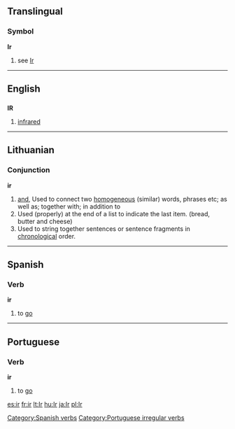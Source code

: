 ==Translingual==
===Symbol===
'''Ir'''
# see [[Ir]]

----
==English==

==={{Abbreviation}}===
'''IR'''
#[[infrared]]
----
==Lithuanian==

===Conjunction===
'''ir'''

# [[and]], Used to connect two [[homogeneous]] (similar) words, phrases etc; as well as; together with; in addition to
# Used (properly) at the end of a list to indicate the last item. (bread, butter and cheese)
# Used to string together sentences or sentence fragments in [[chronological]] order.
----

==Spanish==
=== Verb ===
[[Category:Spanish verbs]]
'''ir'''

# to [[go]]
----
==Portuguese==
=== Verb ===
'''ir'''

# to [[go]]
[[Category:Portuguese irregular verbs]]

[[es:ir]]
[[fr:ir]]
[[lt:Ir]]
[[hu:Ir]]
[[ja:Ir]]
[[pl:Ir]]